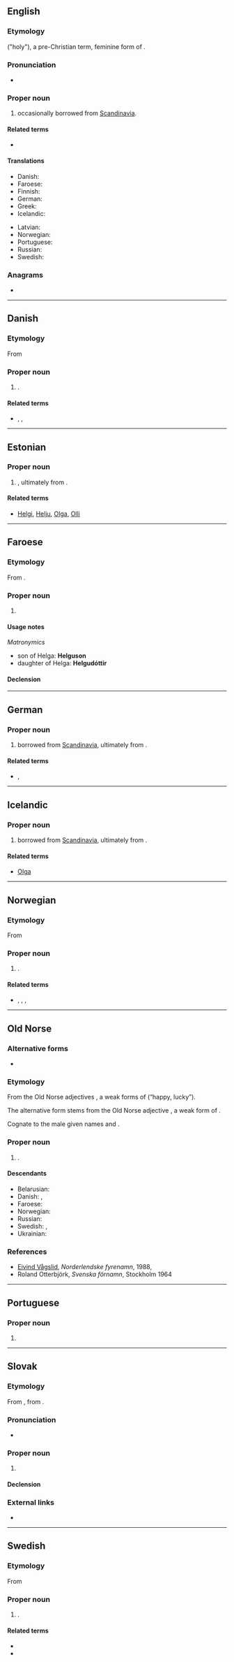 {{also|helga}}
==English==
{{wikipedia|lang=en}}

===Etymology===
{{etyl|non|en}} {{m|non|Helga}} ("holy"), a pre-Christian term, feminine form of {{m|non|Helgi}}.

===Pronunciation===
* {{IPA|/ˈhɛlɡə/|lang=en}}

===Proper noun===
{{en-proper noun}}

# {{given name|female|from=Germanic languages}} occasionally borrowed from [[Scandinavia]].

====Related terms====
* {{l|en|Olga}}

====Translations====
{{trans-top|female given name}}
* Danish: {{t|da|Helga}}
* Faroese: {{t|fo|Helga|f}}
* Finnish: {{t+|fi|Helka}}
* German: {{t+|de|Helga}}
* Greek: {{t+|el|Όλγα|f}}
* Icelandic: {{t+|is|Helga|f}}
{{trans-mid}}
* Latvian: {{t|lv|Elga|f}}
* Norwegian: {{t+|no|Helga}}
* Portuguese: {{t|pt|Helga|f}}
* Russian: {{t+|ru|О́льга|f}}
* Swedish: {{t+|sv|Helga}}
{{trans-bottom}}

===Anagrams===
* {{anagrams|en|Hagle}}

----

==Danish==

===Etymology===
From {{etyl|non|da}} {{m|non|Helga}}

===Proper noun===
{{head|da|proper noun}}

# {{given name|female|lang=da}}.

====Related terms====
* {{l|da|Helge}}, {{l|da|Helle}}, {{l|da|Olga}}

----

==Estonian==

===Proper noun===
{{head|et|proper noun}}

# {{given name|female|lang=et}}, ultimately from {{etyl|non|et}} {{m|non|Helga}}.

====Related terms====
* [[Helgi]], [[Helju]], [[Olga]], [[Olli]]

----

==Faroese==

===Etymology===
From {{inh|fo|non|Helga}}.

===Proper noun===
{{head|fo|proper noun|g=f}}

# {{given name|female|lang=fo}}

====Usage notes====
''Matronymics''
* son of Helga: '''Helguson'''
* daughter of Helga: '''Helgudóttir'''

====Declension====
{{fo-decl-proper-noun-s-indef|Helga|Helgu|Helgu|Helgu}}

----

==German==

===Proper noun===
{{head|de|proper noun}}

# {{given name|female|lang=de}} borrowed from [[Scandinavia]], ultimately from {{etyl|non|de}} {{m|non|Helga}}.

====Related terms====
* {{l|de|Helge}}, {{l|de|Olga}}

----

==Icelandic==
{{wikipedia|lang=is}}

===Proper noun===
{{head|is|proper noun}}

# {{given name|female|lang=is}} borrowed from [[Scandinavia]], ultimately from {{etyl|non|is}} {{m|non|Helga}}.

====Related terms====
* [[Olga]]

----

==Norwegian==
{{wikipedia|Helga (navn)|lang=nb}}
{{wikipedia|lang=nn}}

===Etymology===
From {{etyl|non|no}} {{m|non|Helga}}

===Proper noun===
{{head|no|proper noun}}

# {{given name|female|lang=no}}.

====Related terms====
* {{l|no|Hege}}, {{l|no|Helge}}, {{l|no|Helle}}, {{l|no|Olga}}

----

==Old Norse==

===Alternative forms===
* {{l|non|Hǫlga}}

===Etymology===
From the Old Norse adjectives {{m|non|helga}}, a weak forms of {{m|non|*heiligr}} (“happy, lucky”).

The alternative form {{m|non|Hǫlga}} stems from the Old Norse adjective {{m|non|hǫlga}}, a weak form of {{m|non|*heilugr}}.

Cognate to the male given names {{m|non|Helgi}} and {{m|non|Hǫlgi}}.

===Proper noun===
{{non-proper noun|f}}

# {{given name|female|lang=non}}.

====Descendants====
* Belarusian: {{l|be|Во́льга}}
* Danish: {{l|da|Helga}}, {{l|da|Helle}}
* Faroese: {{l|fo|Helga}}
* Norwegian: {{l|no|Helga}}
* Russian: {{l|ru|О́льга}}
* Swedish: {{l|sv|Helga}}, {{l|sv|Hella}}
* Ukrainian: {{l|uk|О́льга}}

===References===
* [[w:nn:Eivind Vågslid|Eivind Vågslid]], ''Norderlendske fyrenamn'', 1988, {{ISBN|82-991668-0-2}}
* Roland Otterbjörk, ''Svenska förnamn'', Stockholm 1964

----

==Portuguese==

===Proper noun===
{{pt-proper noun|f}}

# {{given name|female|eq=Helga|lang=pt}}

----

==Slovak==
{{wikipedia|lang=sk}}

===Etymology===
From {{der|sk|sv|Helga}}, from {{der|sk|non|Helga}}.

===Pronunciation===
* {{IPA|/ˈɦɛɫɡa/|lang=sk}}

===Proper noun===
{{sk-proper noun|g=f|gen=Helgy|pl=Helgy|decl=žena}}

# {{given name|female|lang=sk}}

====Declension====
{{sk-decl-noun|Helga|Helgy|Helge|Helgu|Helge|Helgou|Helgy|Helg|Helgám|Helgy|Helgách|Helgami}}

===External links===
* {{R:SDK}}

----

==Swedish==
{{wikipedia|lang=sv}}

===Etymology===
From {{etyl|non|sv}} {{m|non|Helga}}

===Proper noun===
{{sv-proper noun|c}}

# {{given name|female|lang=sv}}.

====Related terms====
* {{l|sv|Helge}}
* {{l|sv|Olga}}